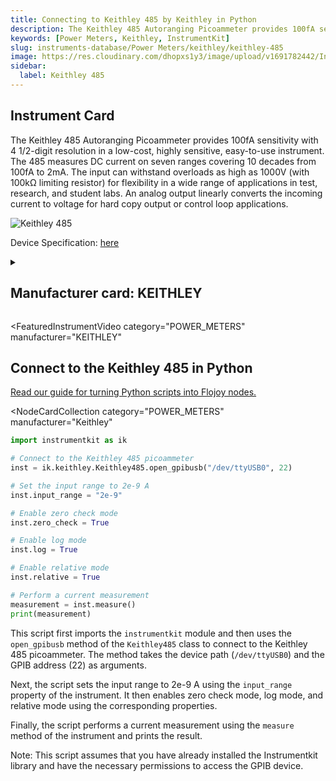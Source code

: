 ```yaml
---
title: Connecting to Keithley 485 by Keithley in Python
description: The Keithley 485 Autoranging Picoammeter provides 100fA sensitivity with 4 1/2-digit resolution in a low-cost, highly sensitive, easy-to-use instrument. The 485 measures DC current on seven ranges covering 10 decades from 100fA to 2mA. The input can withstand overloads as high as 1000V (with 100kΩ limiting resistor) for flexibility in a wide range of applications in test, research, and student labs. An analog output linearly converts the incoming current to voltage for hard copy output or control loop applications.
keywords: [Power Meters, Keithley, InstrumentKit]
slug: instruments-database/Power Meters/keithley/keithley-485
image: https://res.cloudinary.com/dhopxs1y3/image/upload/v1691782442/Instruments/Power%20Meters/Keithley-485/Keithley-485.jpg
sidebar:
  label: Keithley 485
---
```



## Instrument Card

The Keithley 485 Autoranging Picoammeter provides 100fA sensitivity with 4 1/2-digit resolution in a low-cost, highly sensitive, easy-to-use instrument. The 485 measures DC current on seven ranges covering 10 decades from 100fA to 2mA. The input can withstand overloads as high as 1000V (with 100kΩ limiting resistor) for flexibility in a wide range of applications in test, research, and student labs. An analog output linearly converts the incoming current to voltage for hard copy output or control loop applications.

![Keithley 485](https://res.cloudinary.com/dhopxs1y3/image/upload/v1691782442/Instruments/Power%20Meters/Keithley-485/Keithley-485.jpg)

Device Specification: [here](https://www.testequipmenthq.com/datasheets/KEITHLEY-485-Datasheet.pdf)

<details style={{ marginTop: "15px"}}>
<summary><h2 style={{display:'inline'}}>Manufacturer card: KEITHLEY</h2></summary>

![KEITHLEY](https://res.cloudinary.com/dhopxs1y3/image/upload/v1692806202/Instruments/Vendor%20Logos/Keithley.png)

Keithley Instruments is a measurement and instrument company headquartered in Solon, Ohio, that develops, manufactures, markets, and sells data acquisition products, as well as complete systems for high-volume production and assembly testing.

- Headquarters: Cleveland, Ohio, United States
- Yearly Revenue (millions, USD): 110.6
- Vendor Website: [here](https://www.tek.com/en)

</details>


<FeaturedInstrumentVideo
  category="POWER_METERS"
  manufacturer="KEITHLEY"
></FeaturedInstrumentVideo>

## Connect to the Keithley 485 in Python

[Read our guide for turning Python scripts into Flojoy nodes.](https://docs.flojoy.ai/contribution/blocks/custom-flojoy-block/)


<Tabs>
<TabItem value="Flojoy" label="Flojoy" className="flojoy-instrument-tabs">

<NodeCardCollection
  category="POWER_METERS"
  manufacturer="Keithley"
></NodeCardCollection>

</TabItem>
<TabItem value="InstrumentKit" label="InstrumentKit">

```python
import instrumentkit as ik

# Connect to the Keithley 485 picoammeter
inst = ik.keithley.Keithley485.open_gpibusb("/dev/ttyUSB0", 22)

# Set the input range to 2e-9 A
inst.input_range = "2e-9"

# Enable zero check mode
inst.zero_check = True

# Enable log mode
inst.log = True

# Enable relative mode
inst.relative = True

# Perform a current measurement
measurement = inst.measure()
print(measurement)
```

This script first imports the `instrumentkit` module and then uses the `open_gpibusb` method of the `Keithley485` class to connect to the Keithley 485 picoammeter. The method takes the device path (`/dev/ttyUSB0`) and the GPIB address (22) as arguments.

Next, the script sets the input range to 2e-9 A using the `input_range` property of the instrument. It then enables zero check mode, log mode, and relative mode using the corresponding properties.

Finally, the script performs a current measurement using the `measure` method of the instrument and prints the result.

Note: This script assumes that you have already installed the Instrumentkit library and have the necessary permissions to access the GPIB device.

</TabItem>
</Tabs>
